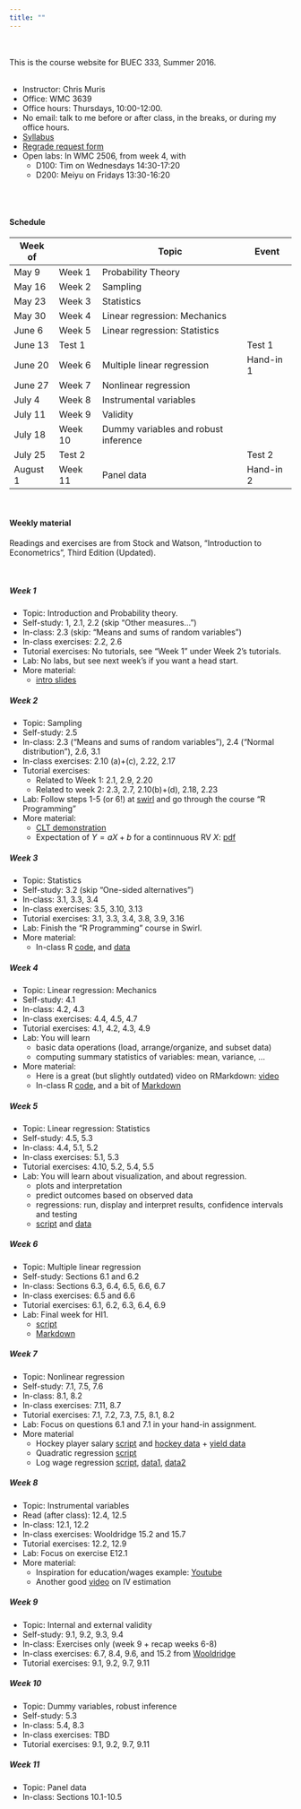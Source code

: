 ```yaml
---
title: ""
---
```


<br>
<br>
This is the course website for BUEC 333, Summer 2016. 
<br>
<br>

* Instructor: Chris Muris
* Office: WMC 3639
* Office hours: Thursdays, 10:00-12:00.
* No email: talk to me before or after class, in the breaks, or during my office hours.
* [Syllabus](./admin/Syllabus-BUEC333-Summer2016.pdf)
* [Regrade request form](./admin/regradingForm.pdf)
* Open labs: In WMC 2506, from week 4, with
    - D100: Tim on Wednesdays 14:30-17:20
    - D200: Meiyu on Fridays 13:30-16:20
   
<br>
<br>

#### Schedule

| Week of  |         | Topic                          | Event     |
|----------|---------|--------------------------------|-----------|
| May 9    | Week 1  | Probability Theory             |           |
| May 16   | Week 2  | Sampling                       |           |
| May 23   | Week 3  | Statistics                     |           |
| May 30   | Week 4  | Linear regression: Mechanics   |           |
| June 6   | Week 5  | Linear regression: Statistics  |           |
| June 13  | Test 1  |                                | Test 1    |
| June 20  | Week 6  | Multiple linear regression     | Hand-in 1 |
| June 27  | Week 7  | Nonlinear regression |           |
| July 4   | Week 8  | Instrumental variables      |           |
| July 11  | Week 9  | Validity          |           |
| July 18  | Week 10 | Dummy variables and robust inference
| July 25  | Test 2  |                                | Test 2    |
| August 1 | Week 11 | Panel data | Hand-in 2 |

<br>

#### Weekly material {.tabset .tabset-pills}

Readings and exercises are from Stock and Watson, "Introduction to Econometrics", Third Edition (Updated).

<br>

##### Week 1

* Topic: Introduction and Probability theory.
* Self-study: 1, 2.1, 2.2 (skip "Other measures...")
* In-class: 2.3 (skip: "Means and sums of random variables")
* In-class exercises: 2.2, 2.6
* Tutorial exercises: No tutorials, see "Week 1" under Week 2's tutorials.
* Lab: No labs, but see next week's if you want a head start.
* More material:
    - [intro slides](./slides/week1-intro.pdf)

##### Week 2

* Topic: Sampling
* Self-study: 2.5
* In-class: 2.3 ("Means and sums of random variables"), 2.4 ("Normal distribution"), 2.6, 3.1
* In-class exercises: 2.10 (a)+(c), 2.22, 2.17
* Tutorial exercises: 
    - Related to Week 1: 2.1, 2.9, 2.20
    - Related to week 2: 2.3, 2.7, 2.10(b)+(d), 2.18, 2.23
* Lab: Follow steps 1-5 (or 6!) at [swirl](http://swirlstats.com/students.html) and go through the course "R Programming"
* More material:
    - [CLT demonstration](http://blog.vctr.me/posts/central-limit-theorem.html)
    - Expectation of $Y=aX+b$ for a continnuous RV $X$: [pdf](./notes/expectation-of-a-linear-transformation-of-a-continuous-random-variable.pdf)

##### Week 3

* Topic: Statistics
* Self-study: 3.2 (skip "One-sided alternatives")
* In-class: 3.1, 3.3, 3.4
* In-class exercises: 3.5, 3.10, 3.13
* Tutorial exercises: 3.1, 3.3, 3.4, 3.8, 3.9, 3.16
* Lab: Finish the "R Programming" course in Swirl. 
* More material:
    - In-class R [code](./code/week3-STAR.R), and [data](./code/testscores_california_1999.csv)

##### Week 4

* Topic: Linear regression: Mechanics
* Self-study: 4.1
* In-class: 4.2, 4.3
* In-class exercises: 4.4, 4.5, 4.7
* Tutorial exercises: 4.1, 4.2, 4.3, 4.9
* Lab: You will learn 
    - basic data operations (load, arrange/organize, and subset data)
    - computing summary statistics of variables: mean, variance, ...
* More material:
    - Here is a great (but slightly outdated) video on RMarkdown: [video](https://youtu.be/-apyD5f9nwg)
    - In-class R [code](./code/week4-STAR-reg.R), and a bit of [Markdown](./code/week4-RMarkdown.Rmd)


##### Week 5

* Topic: Linear regression: Statistics
* Self-study: 4.5, 5.3
* In-class: 4.4, 5.1, 5.2
* In-class exercises: 5.1, 5.3
* Tutorial exercises: 4.10, 5.2, 5.4, 5.5
* Lab: You will learn about visualization, and about regression. 
    - plots and interpretation
    - predict outcomes based on observed data
    - regressions: run, display and interpret results, confidence intervals and testing
    - [script](./labfiles/BasicExercises2.R) and [data](./labfiles/testdata.csv)


##### Week 6

* Topic: Multiple linear regression
* Self-study: Sections 6.1 and 6.2
* In-class: Sections 6.3, 6.4, 6.5, 6.6, 6.7
* In-class exercises: 6.5 and 6.6
* Tutorial exercises: 6.1, 6.2, 6.3, 6.4, 6.9
* Lab: Final week for HI1.
    - [script](./labfiles/week5/script.R)
    - [Markdown](./labfiles/week5/Test.Rmd)

##### Week 7

* Topic: Nonlinear regression
* Self-study: 7.1, 7.5, 7.6
* In-class: 8.1, 8.2
* In-class exercises: 7.11, 8.7
* Tutorial exercises: 7.1, 7.2, 7.3, 7.5, 8.1, 8.2 
* Lab: Focus on questions 6.1 and 7.1 in your hand-in assignment.
* More material
    - Hockey player salary [script](./code/week7-1-hockey.R) and [hockey data](./code/NHL1998-99.csv) + [yield data](./code/yield.txt)
    - Quadratic regression [script](./code/week7-2-nonlinear-yield.R)
    - Log wage regression [script](./code/week7-3-logs.R), [data1](./code/WAGE1.DTA), [data2](./code/WAGE2.DTA)

##### Week 8

* Topic: Instrumental variables
* Read (after class): 12.4, 12.5
* In-class: 12.1, 12.2
* In-class exercises: Wooldridge 15.2 and 15.7 
* Tutorial exercises: 12.2, 12.9
* Lab: Focus on exercise E12.1
* More material:
    - Inspiration for education/wages example: [Youtube](https://www.youtube.com/watch?v=FQ3d2syNfYI)
    - Another good [video](https://www.youtube.com/watch?v=NLgB2WGGKUw) on IV estimation

##### Week 9

* Topic: Internal and external validity
* Self-study: 9.1, 9.2, 9.3, 9.4
* In-class: Exercises only (week 9 + recap weeks 6-8)
* In-class exercises: 6.7, 8.4, 9.6, and 15.2 from [Wooldridge](https://www.amazon.com/Introductory-Econometrics-Modern-Approach-Economics/dp/1111531048)
* Tutorial exercises: 9.1, 9.2, 9.7, 9.11

##### Week 10

* Topic: Dummy variables, robust inference
* Self-study: 5.3
* In-class: 5.4, 8.3
* In-class exercises: TBD
* Tutorial exercises: 9.1, 9.2, 9.7, 9.11

##### Week 11

* Topic: Panel data
* In-class: Sections 10.1-10.5

